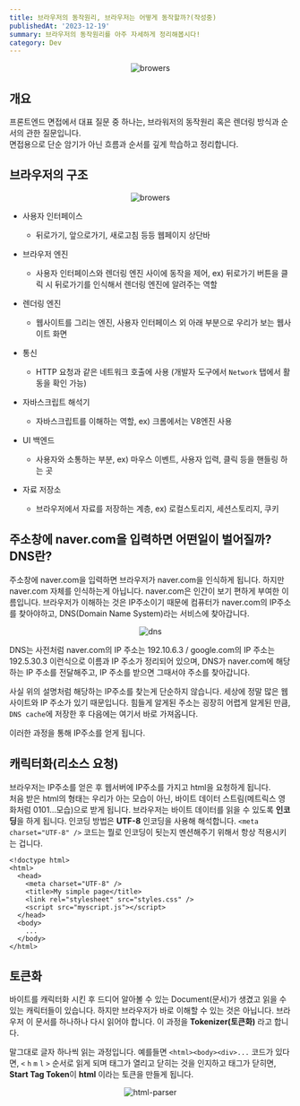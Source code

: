 ```yaml
---
title: 브라우저의 동작원리, 브라우저는 어떻게 동작할까?(작성중)
publishedAt: '2023-12-19'
summary: 브라우저의 동작원리를 아주 자세하게 정리해봅시다!
category: Dev
---
```


<p align='center'>
  <img src='/blog/img/browers.png' width='auto' alt='browers' />
</p>

## 개요

프론트엔드 면접에서 대표 질문 중 하나는, 브라워저의 동작원리 혹은 렌더링 방식과 순서의 관한 질문입니다.<br/>
면접용으로 단순 암기가 아닌 흐름과 순서를 깊게 학습하고 정리합니다.

## 브라우저의 구조

<p align='center'>
  <img src='/blog/img/browers.png' width='auto' alt='browers' />
</p>

- 사용자 인터페이스

  - 뒤로가기, 앞으로가기, 새로고침 등등 웹페이지 상단바

- 브라우저 엔진

  - 사용자 인터페이스와 렌더링 엔진 사이에 동작을 제어, ex) 뒤로가기 버튼을 클릭 시 뒤로가기를 인식해서 렌더링 엔진에 알려주는 역할

- 렌더링 엔진

  - 웹사이트를 그리는 엔진, 사용자 인터페이스 외 아래 부분으로 우리가 보는 웹사이트 화면

- 통신

  - HTTP 요청과 같은 네트워크 호출에 사용 (개발자 도구에서 `Network` 탭에서 활동을 확인 가능)

- 자바스크립트 해석기

  - 자바스크립트를 이해하는 역할, ex) 크롬에서는 V8엔진 사용

- UI 백엔드

  - 사용자와 소통하는 부분, ex) 마우스 이벤트, 사용자 입력, 클릭 등을 핸들링 하는 곳

- 자료 저장소

  - 브라우저에서 자료를 저장하는 계층, ex) 로컬스토리지, 세션스토리지, 쿠키

## 주소창에 naver.com을 입력하면 어떤일이 벌어질까? DNS란?

주소창에 naver.com을 입력하면 브라우저가 naver.com을 인식하게 됩니다.
하지만 naver.com 자체를 인식하는게 아닙니다. naver.com은 인간이 보기 편하게 부여한 이름입니다.
브라우저가 이해하는 것은 IP주소이기 때문에 컴퓨터가 naver.com의 IP주소를 찾아야하고, DNS(Domain Name System)라는 서비스에 찾아갑니다.

<p align='center'>
  <img src='/blog/img/dns.png' width='auto' alt='dns' />
</p>

DNS는 사전처럼 naver.com의 IP 주소는 192.10.6.3 / google.com의 IP 주소는 192.5.30.3 이런식으로 이름과 IP 주소가 정리되어 있으며,
DNS가 naver.com에 해당하는 IP 주소를 전달해주고, IP 주소를 받으면 그때서야 주소를 찾아갑니다.

사실 위의 설명처럼 해당하는 IP주소를 찾는게 단순하지 않습니다. 세상에 정말 많은 웹사이트와 IP 주소가 있기 때문입니다.
힘들게 알게된 주소는 굉장히 어렵게 알게된 만큼, `DNS cache`에 저장한 후 다음에는 여기서 바로 가져옵니다.

이러한 과정을 통해 IP주소를 얻게 됩니다.

## 캐릭터화(리소스 요청)

브라우저는 IP주소를 얻은 후 웹서버에 IP주소를 가지고 html을 요청하게 됩니다.<br/>
처음 받은 html의 형태는 우리가 아는 모습이 아닌, 바이트 데이터 스트림(메트릭스 영화처럼 0101...모습)으로 받게 됩니다.
브라우저는 바이트 데이터를 읽을 수 있도록 **인코딩**을 하게 됩니다. 인코딩 방법은 **UTF-8** 인코딩을 사용해 해석합니다.
`<meta charset="UTF-8" />` 코드는 뭘로 인코딩이 됫는지 멘션해주기 위해서 항상 적용시키는 겁니다.

```tsx {4}
<!doctype html>
<html>
  <head>
    <meta charset="UTF-8" />
    <title>My simple page</title>
    <link rel="stylesheet" src="styles.css" />
    <script src="myscript.js"></script>
  </head>
  <body>
    ...
  </body>
</html>
```

## 토큰화

바이트를 캐릭터화 시킨 후 드디어 알아볼 수 있는 Document(문서)가 생겼고 읽을 수 있는 캐릭터들이 있습니다.
하지만 브라우저가 바로 이해할 수 있는 것은 아닙니다. 브라우저 이 문서를 하나하나 다시 읽어야 합니다.
이 과정을 **Tokenizer(토큰화)** 라고 합니다.

말그대로 글자 하나씩 읽는 과정입니다. 예를들면 `<html><body><div>...` 코드가 있다면, `<` `h` `m` `l` `>` 순서로 읽게 되며
태그가 열리고 닫히는 것을 인지하고 태그가 닫히면, **Start Tag Token**이 **html** 이라는 토큰을 만들게 됩니다.

<p align='center'>
  <img src='/blog/img/html-parser.png' width='auto' alt='html-parser' />
</p>
